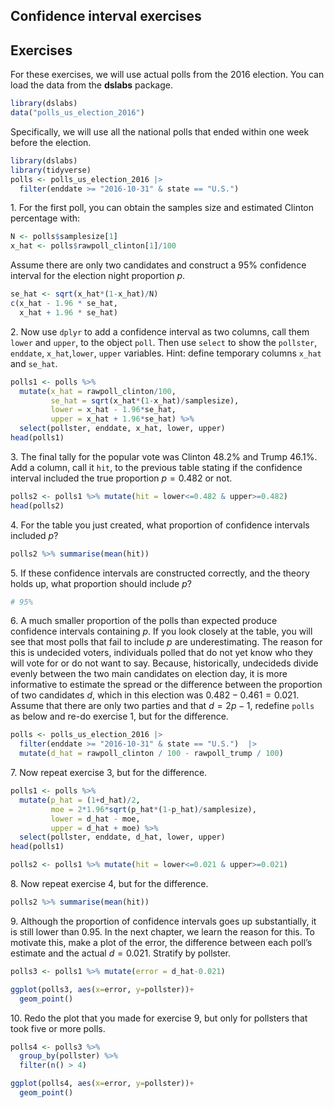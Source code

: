 ## Confidence interval exercises


## Exercises 

For these exercises, we will use actual polls from the 2016 election. You can load the data from the __dslabs__ package.

```r
library(dslabs)
data("polls_us_election_2016")
```

Specifically, we will use all the national polls that ended within one week before the election.

```r
library(dslabs)
library(tidyverse)
polls <- polls_us_election_2016 |> 
  filter(enddate >= "2016-10-31" & state == "U.S.") 
```

1\. For the first poll, you can obtain the samples size and estimated Clinton percentage with:
  
```r
N <- polls$samplesize[1]
x_hat <- polls$rawpoll_clinton[1]/100


```

Assume there are only two candidates and construct a 95% confidence interval for the election night proportion $p$. 

```r
se_hat <- sqrt(x_hat*(1-x_hat)/N)
c(x_hat - 1.96 * se_hat,
  x_hat + 1.96 * se_hat)
```

2\. Now use `dplyr` to add a confidence interval as two columns, call them `lower` and `upper`, to the object `poll`. Then use `select` to show the `pollster`, `enddate`, `x_hat`,`lower`, `upper` variables. Hint: define temporary columns `x_hat` and `se_hat`. 

```r
polls1 <- polls %>%
  mutate(x_hat = rawpoll_clinton/100,
         se_hat = sqrt(x_hat*(1-x_hat)/samplesize),
         lower = x_hat - 1.96*se_hat,
         upper = x_hat + 1.96*se_hat) %>%
  select(pollster, enddate, x_hat, lower, upper)
head(polls1)

```

3\. The final tally for the popular vote was Clinton 48.2%	and Trump 46.1%. Add a column, call it `hit`, to the previous table stating if the confidence interval included the true proportion $p=0.482$ or not. 

```r
polls2 <- polls1 %>% mutate(hit = lower<=0.482 & upper>=0.482)
head(polls2)
```

4\. For the table you just created, what proportion of confidence intervals included $p$?

```r
polls2 %>% summarise(mean(hit))
```

5\. If these confidence intervals are constructed correctly, and the theory holds up, what proportion should include $p$?
```r
# 95%
```


6\. A much smaller proportion of the polls than expected produce confidence intervals containing $p$. If you look closely at the table, you will see that most polls that fail to include $p$ are underestimating. The reason for this is undecided voters, individuals polled that do not yet know who they will vote for or do not want to say. 
Because, historically, undecideds divide evenly between the two main candidates on election day, it is more informative to estimate the spread or the difference between the proportion of two candidates $d$, which in this election was $0. 482 - 0.461 = 0.021$. 
Assume that there are only two parties and that $d = 2p - 1$, redefine `polls` as below and
re-do exercise 1, but for the difference.

```r
polls <- polls_us_election_2016 |> 
  filter(enddate >= "2016-10-31" & state == "U.S.")  |>
  mutate(d_hat = rawpoll_clinton / 100 - rawpoll_trump / 100)
```

7\. Now repeat exercise 3, but for the difference.
```r
polls1 <- polls %>%
  mutate(p_hat = (1+d_hat)/2,
         moe = 2*1.96*sqrt(p_hat*(1-p_hat)/samplesize),
         lower = d_hat - moe,
         upper = d_hat + moe) %>%
  select(pollster, enddate, d_hat, lower, upper)
head(polls1)

polls2 <- polls1 %>% mutate(hit = lower<=0.021 & upper>=0.021)
```

8\. Now repeat exercise 4, but for the difference.
```r
polls2 %>% summarise(mean(hit))

```

9\. Although the proportion of confidence intervals goes up substantially, it is still lower than 0.95. In the next chapter, we learn the reason for this. To motivate this, make a plot of the error, the difference between each poll's estimate and the actual $d=0.021$. Stratify by pollster.
```r
polls3 <- polls1 %>% mutate(error = d_hat-0.021)

ggplot(polls3, aes(x=error, y=pollster))+
  geom_point()

```


10\. Redo the plot that you made for exercise 9, but only for pollsters that took five or more polls.

```r
polls4 <- polls3 %>% 
  group_by(pollster) %>% 
  filter(n() > 4)

ggplot(polls4, aes(x=error, y=pollster))+
  geom_point()

```
